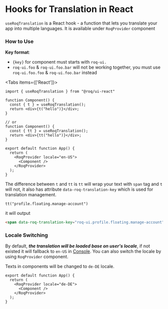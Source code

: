 
# Hooks for Translation in React

`useRoqTranslation` is a React hook - a function that lets you translate your app into multiple languages. It is available under `RoqProvider` component

### How to Use

**Key format**: 
- `{key}` for component must starts with `roq-ui.`
- `roq-ui.foo` & `roq-ui.foo.bar` will not be working together, you must use `roq-ui.foo.foo` & `roq-ui.foo.bar` instead


<Tabs items={['React']}><Tab>

```tsx copy
import { useRoqTranslation } from "@roq/ui-react"

function Component() {
  const { t } = useRoqTranslation();
  return <div>{t("hello")}</div>;
}

// or
function Component() {
  const { tt } = useRoqTranslation();
  return <div>{tt("hello")}</div>;
}

export default function App() {
  return (
    <RoqProvider locale="en-US">
      <Component />
    </RoqProvider>
  );
}
```

</Tab></Tabs>

The difference between `t` and `tt` is `tt` will wrap your text with `span` tag and `t` will not, it also has attribute `data-roq-translation-key` which is used for translation management.

```tsx copy
tt("profile.floating.manage-account")
```
it will output
```html
<span data-roq-translation-key="roq-ui.profile.floating.manage-account">Manage Account</span>
```

### Locale Switching

By default, ***the translation will be loaded base on user's locale***, if not existed it will fallback to `en-US` in [Console](https://console.roq.tech). You can also switch the locale by using `RoqProvider` component.

Texts in components will be changed to `de-DE` locale.

```tsx copy
export default function App() {
  return (
    <RoqProvider locale="de-DE">
      <Component />
    </RoqProvider>
  );
}
```